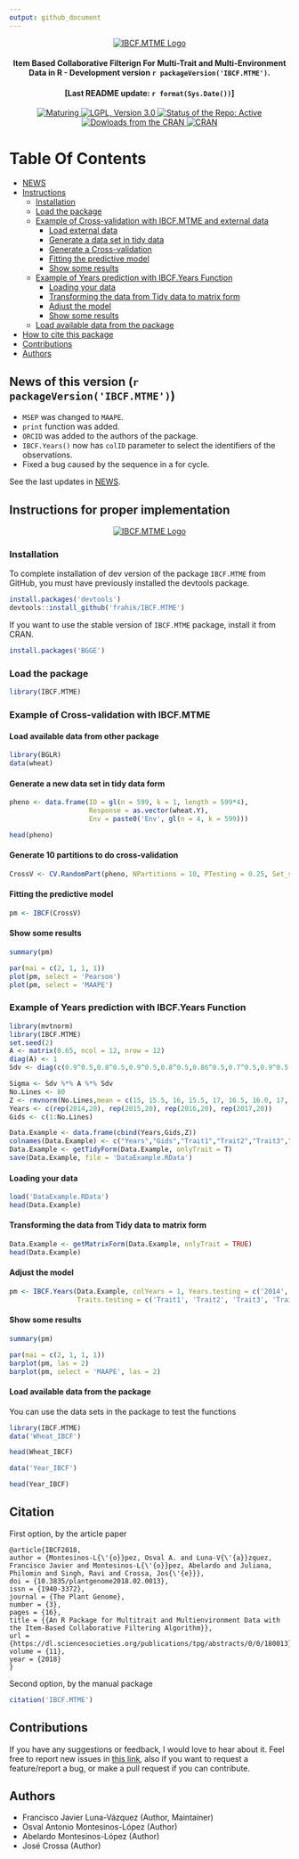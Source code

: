 ---
output: github_document
---

<p align="center">
  <a href="https://github.com/frahik/IBCF.MTME">
    <img src="Logo.png" alt="IBCF.MTME Logo"/>
  </a>
  <h4 align="center">
    **I**tem **B**ased **C**ollaborative **F**ilterign For **M**ulti-**T**rait and **M**ulti-**E**nvironment Data in R  - Development version `r packageVersion('IBCF.MTME')`.
  </h4>
  <h4 align="center">
    [Last README update: `r format(Sys.Date())`]
  </h4>
  
  <p align="center">
  <a href="https://www.tidyverse.org/lifecycle/#maturing">
    <img src="https://img.shields.io/badge/lifecycle-maturing-blue.svg" alt="Maturing">
  </a> <a href="https://www.gnu.org/licenses/lgpl-3.0">
    <img src="https://img.shields.io/badge/License-LGPL%20v3-blue.svg" alt="LGPL, Version 3.0">
  </a> <a href="http://www.repostatus.org/#active">
    <img src="http://www.repostatus.org/badges/latest/active.svg" alt="Status of the Repo: Active">
  </a> <a href="">
    <img src="http://cranlogs.r-pkg.org/badges/IBCF.MTME" alt="Dowloads from the CRAN">
  </a> <a href="https://cran.r-project.org/package=IBCF.MTME">
    <img src="http://www.r-pkg.org/badges/version-ago/IBCF.MTME" alt="CRAN">
  </a>
  </p>
</p>

# Table Of Contents
  - [NEWS](#news)
  - [Instructions](#instructions)
    - [Installation](#install)
    - [Load the package](#package)
    - [Example of Cross-validation with IBCF.MTME and external data](#example1)
      - [Load external data](#external-data)
      - [Generate a data set in tidy data](#generate-tidydata)
      - [Generate a Cross-validation](#generate-crossvalidation)
      - [Fitting the predictive model](#fit-model)
      - [Show some results](#results)
    - [Example of Years prediction with IBCF.Years Function](#example2)
      - [Loading your data](#external-data2)
      - [Transforming the data from Tidy data to matrix form](#generate-matrixform)
      - [Adjust the model](#adjust-model)
      - [Show some results](#results)
    - [Load available data from the package](#load-data)
  - [How to cite this package](#cite)
  - [Contributions](#contributions)
  - [Authors](#authors)

<h2 id="news">
  News of this version (`r packageVersion('IBCF.MTME')`)
</h2>
  * `MSEP` was changed to `MAAPE`.
  * `print` function was added.
  * `ORCID` was added to the authors of the package.
  * `IBCF.Years()` now has `colID` parameter to select the identifiers of the observations.
  * Fixed a bug caused by the sequence in a for cycle.
  

See the last updates in [NEWS](NEWS.md).

<h2 id="instructions">
  Instructions for proper implementation
</h2>

<p align="center">
  <a href="https://github.com/frahik/IBCF.MTME">
    <img src="IBCF_HowAnalyzeYourData.png" alt="IBCF.MTME Logo"/>
  </a>
</p>

<h3 id="install">
  Installation
</h3>

To complete installation of dev version of the package `IBCF.MTME` from GitHub, you must have previously installed the devtools package.

```{r installation, eval = FALSE}
install.packages('devtools')
devtools::install_github('frahik/IBCF.MTME')
```

If you want to use the stable version of `IBCF.MTME` package, install it from CRAN.

```{r, eval=FALSE}
install.packages('BGGE')
```

<h3 id="package">
  Load the package
</h3>

```{r}
library(IBCF.MTME)
```

<h3 id="example1">
  Example of Cross-validation with IBCF.MTME
</h3>

<h4 id="external-data">
  Load available data from other package
</h4>
 
```{r CVModel}
library(BGLR)
data(wheat)
```

<h4 id="generate-tidydata">
  Generate a new data set in tidy data form
</h4>

```{r}
pheno <- data.frame(ID = gl(n = 599, k = 1, length = 599*4),
                    Response = as.vector(wheat.Y),
                    Env = paste0('Env', gl(n = 4, k = 599)))

head(pheno)
```

<h4 id="generate-crossvalidation">
  Generate 10 partitions to do cross-validation
</h4>

```{r}
CrossV <- CV.RandomPart(pheno, NPartitions = 10, PTesting = 0.25, Set_seed = 123)
```

<h4 id="fit-model">
  Fitting the predictive model
</h4>

```{r}
pm <- IBCF(CrossV)
```

<h4 id="results">
  Show some results
</h4>

```{r}
summary(pm)
```

```{r}
par(mai = c(2, 1, 1, 1))
plot(pm, select = 'Pearson')
plot(pm, select = 'MAAPE')
```

<h3 id="example2">
  Example of Years prediction with IBCF.Years Function
</h3>


```{r YearsData, echo = FALSE, warning = FALSE}
library(mvtnorm)
library(IBCF.MTME)
set.seed(2)
A <- matrix(0.65, ncol = 12, nrow = 12)
diag(A) <- 1
Sdv <- diag(c(0.9^0.5,0.8^0.5,0.9^0.5,0.8^0.5,0.86^0.5,0.7^0.5,0.9^0.5,0.8^0.5,0.9^0.5,0.7^0.5,0.7^0.5,0.85^0.5))

Sigma <- Sdv %*% A %*% Sdv
No.Lines <- 80
Z <- rmvnorm(No.Lines,mean = c(15, 15.5, 16, 15.5, 17, 16.5, 16.0, 17, 16.6, 18, 16.3, 18), sigma = Sigma)
Years <- c(rep(2014,20), rep(2015,20), rep(2016,20), rep(2017,20))
Gids <- c(1:No.Lines)

Data.Example <- data.frame(cbind(Years,Gids,Z))
colnames(Data.Example) <- c("Years","Gids","Trait1","Trait2","Trait3","Trait4","Trait5","Trait6","Trait7","Trait8","Trait9","Trait10","Trait11","Trait12")
Data.Example <- getTidyForm(Data.Example, onlyTrait = T)
save(Data.Example, file = 'DataExample.RData')
```

<h4 id="external-data2">
  Loading your data
</h4>

```{r}
load('DataExample.RData')
head(Data.Example)
```

<h4 id="generate-matrixform">
  Transforming the data from Tidy data to matrix form
</h4>

```{r}
Data.Example <- getMatrixForm(Data.Example, onlyTrait = TRUE)
head(Data.Example)
```

<h4 id="adjust-model">
  Adjust the model
</h4>

```{r Years}
pm <- IBCF.Years(Data.Example, colYears = 1, Years.testing = c('2014', '2015', '2016'),
                 Traits.testing = c('Trait1', 'Trait2', 'Trait3', 'Trait4', "Trait5"))
```

<h4 id="results2">
  Show some results
</h4>

```{r}
summary(pm)

par(mai = c(2, 1, 1, 1))
barplot(pm, las = 2)
barplot(pm, select = 'MAAPE', las = 2)
```

<h4 id="load-data">
  Load available data from the package
</h4>

You can use the data sets in the package to test the functions
```{r loadData}
library(IBCF.MTME)
data('Wheat_IBCF')

head(Wheat_IBCF)
```

```{r loadYearData}
data('Year_IBCF')

head(Year_IBCF)
```

<h2 id="cite">
  Citation
</h2>

First option, by the article paper

```
@article{IBCF2018,
author = {Montesinos-L{\'{o}}pez, Osval A. and Luna-V{\'{a}}zquez, Francisco Javier and Montesinos-L{\'{o}}pez, Abelardo and Juliana, Philomin and Singh, Ravi and Crossa, Jos{\'{e}}},
doi = {10.3835/plantgenome2018.02.0013},
issn = {1940-3372},
journal = {The Plant Genome},
number = {3},
pages = {16},
title = {{An R Package for Multitrait and Multienvironment Data with the Item-Based Collaborative Filtering Algorithm}},
url = {https://dl.sciencesocieties.org/publications/tpg/abstracts/0/0/180013},
volume = {11},
year = {2018}
}
```

Second option, by the manual package
```{r}
citation('IBCF.MTME')
```

<h2 id="contributions">
  Contributions
</h2>

If you have any suggestions or feedback, I would love to hear about it. Feel free to report new issues in [this link](https://github.com/frahik/IBCF.MTME/issues/new), also if you want to request a feature/report a bug, or make a pull request if you can contribute.

<h2 id="authors">
  Authors
</h2>

 - Francisco Javier Luna-Vázquez (Author, Maintainer)
 - Osval Antonio Montesinos-López (Author)
 - Abelardo Montesinos-López (Author)
 - José Crossa (Author)
 